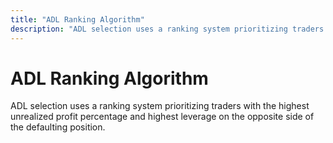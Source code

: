 ```yaml
---
title: "ADL Ranking Algorithm"
description: "ADL selection uses a ranking system prioritizing traders with the highest unreal"
---
```


# ADL Ranking Algorithm

ADL selection uses a ranking system prioritizing traders with the highest unrealized profit percentage and highest leverage on the opposite side of the defaulting position.